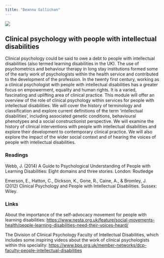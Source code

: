 ```yaml
---
title: "Deanna Gallichan"
---
```


![](images/Deanna_Gallichan.jpg)

## Clinical psychology with people with intellectual disabilities

Clinical psychology could be said to owe a debt to people with intellectual disabilities (also termed learning disabilities in the UK).  The use of psychometrics and behaviour therapy in long stay institutions formed some of the early work of psychologists within the health service and contributed to the development of the profession.  In the twenty first century, working as a clinical psychologist with people with intellectual disabilities has a greater focus on empowerment, equality and human rights.  It is a varied, fascinating and uplifting area of clinical practice.  This module will offer an overview of the role of clinical psychology within services for people with intellectual disabilities.  We will cover the history of terminology and classification and explore current definitions of the term ‘intellectual disabilities’, including associated genetic conditions, behavioural phenotypes and a social constructionist perspective.  We will examine the history of clinical interventions with people with intellectual disabilities and explore their development to contemporary clinical practice.  We will also explore the impact of the wider social context and of hearing the voices of people with intellectual disabilities. 

### Readings

Webb, J. (2014) A Guide to Psychological Understanding of People with Learning Disabilities: Eight domains and three stories. London: Routledge

Emerson, E., Hatton, C., Dickson, K., Gone, R., Caine, A., & Bromley, J. (2012) Clinical Psychology and People with Intellectual Disabilities. Sussex: Wiley. 

### Links

About the importance of the self-advocacy movement for people with learning disabilities:
<https://www.nesta.org.uk/feature/social-movements-health/people-learning-disabilities-need-their-voices-heard/>

The Division of Clinical Psychology Faculty of Intellectual Disabilities, which includes some inspiring videos about the work of clinical psychologists within this speciality:
<https://www.bps.org.uk/member-networks/dcp-faculty-people-intellectual-disabilities>

